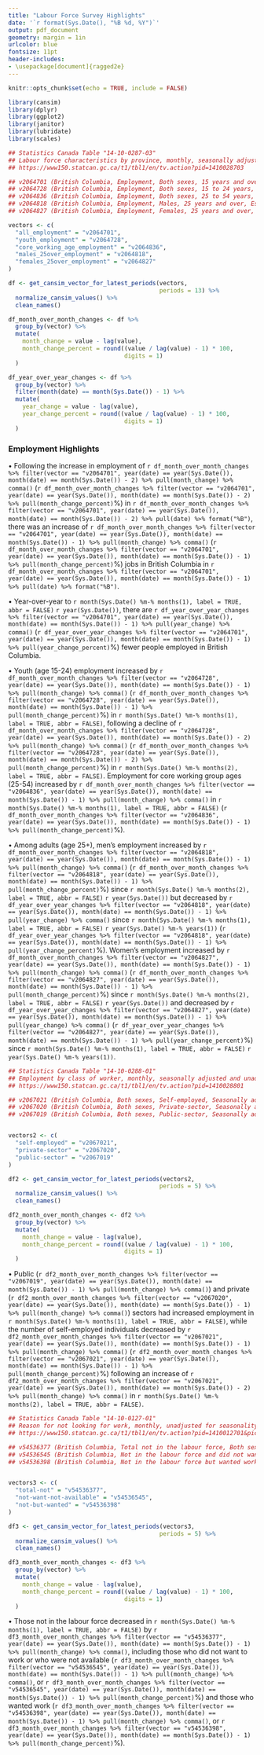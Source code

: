 ```yaml
---
title: "Labour Force Survey Highlights"
date: '`r format(Sys.Date(), "%B %d, %Y")`'
output: pdf_document
geometry: margin = 1in
urlcolor: blue
fontsize: 11pt
header-includes:
- \usepackage[document]{ragged2e}
---
```



```r
knitr::opts_chunk$set(echo = TRUE, include = FALSE)

library(cansim)
library(dplyr)
library(ggplot2)
library(janitor)
library(lubridate)
library(scales)

## Statistics Canada Table "14-10-0287-03"
## Labour force characteristics by province, monthly, seasonally adjusted
## https://www150.statcan.gc.ca/t1/tbl1/en/tv.action?pid=1410028703

## v2064701 (British Columbia, Employment, Both sexes, 15 years and over, Estimate, Seasonally adjusted)
## v2064728 (British Columbia, Employment, Both sexes, 15 to 24 years, Estimate, Seasonally adjusted)
## v2064836 (British Columbia, Employment, Both sexes, 25 to 54 years, Estimate, Seasonally adjusted)
## v2064818 (British Columbia, Employment, Males, 25 years and over, Estimate, Seasonally adjusted)
## v2064827 (British Columbia, Employment, Females, 25 years and over, Estimate, Seasonally adjusted)

vectors <- c(
  "all_employment" = "v2064701",
  "youth_employment" = "v2064728",
  "core_working_age_employment" = "v2064836",
  "males_25over_employment" = "v2064818",
  "females_25over_employment" = "v2064827"
)

df <- get_cansim_vector_for_latest_periods(vectors,
                                           periods = 13) %>%
  normalize_cansim_values() %>%
  clean_names()

df_month_over_month_changes <- df %>%
  group_by(vector) %>%
  mutate(
    month_change = value - lag(value),
    month_change_percent = round((value / lag(value) - 1) * 100,
                                 digits = 1)
  )

df_year_over_year_changes <- df %>%
  group_by(vector) %>%
  filter(month(date) == month(Sys.Date()) - 1) %>%
  mutate(
    year_change = value - lag(value),
    year_change_percent = round((value / lag(value) - 1) * 100,
                                 digits = 1)
  )
```

### Employment Highlights

• Following the increase in employment of `r df_month_over_month_changes %>% filter(vector == "v2064701", year(date) == year(Sys.Date()), month(date) == month(Sys.Date()) - 2) %>% pull(month_change) %>% comma()` (`r df_month_over_month_changes %>% filter(vector == "v2064701", year(date) == year(Sys.Date()), month(date) == month(Sys.Date()) - 2) %>% pull(month_change_percent)`%) in `r df_month_over_month_changes %>% filter(vector == "v2064701", year(date) == year(Sys.Date()), month(date) == month(Sys.Date()) - 2) %>% pull(date) %>% format("%B")`, there was an increase of `r df_month_over_month_changes %>% filter(vector == "v2064701", year(date) == year(Sys.Date()), month(date) == month(Sys.Date()) - 1) %>% pull(month_change) %>% comma()` (`r df_month_over_month_changes %>% filter(vector == "v2064701", year(date) == year(Sys.Date()), month(date) == month(Sys.Date()) - 1) %>% pull(month_change_percent)`%) jobs in British Columbia in `r df_month_over_month_changes %>% filter(vector == "v2064701", year(date) == year(Sys.Date()), month(date) == month(Sys.Date()) - 1) %>% pull(date) %>% format("%B")`.

• Year-over-year to `r month(Sys.Date() %m-% months(1), label = TRUE, abbr = FALSE)` `r year(Sys.Date())`, there are `r df_year_over_year_changes %>% filter(vector == "v2064701", year(date) == year(Sys.Date()), month(date) == month(Sys.Date()) - 1) %>% pull(year_change) %>% comma()` (`r df_year_over_year_changes %>% filter(vector == "v2064701", year(date) == year(Sys.Date()), month(date) == month(Sys.Date()) - 1) %>% pull(year_change_percent)`%) fewer people employed in British Columbia.

• Youth (age 15-24) employment increased by `r df_month_over_month_changes %>% filter(vector == "v2064728", year(date) == year(Sys.Date()), month(date) == month(Sys.Date()) - 1) %>% pull(month_change) %>% comma()` (`r df_month_over_month_changes %>% filter(vector == "v2064728", year(date) == year(Sys.Date()), month(date) == month(Sys.Date()) - 1) %>% pull(month_change_percent)`%) in `r month(Sys.Date() %m-% months(1), label = TRUE, abbr = FALSE)`, following a decline of `r df_month_over_month_changes %>% filter(vector == "v2064728", year(date) == year(Sys.Date()), month(date) == month(Sys.Date()) - 2) %>% pull(month_change) %>% comma()` (`r df_month_over_month_changes %>% filter(vector == "v2064728", year(date) == year(Sys.Date()), month(date) == month(Sys.Date()) - 2) %>% pull(month_change_percent)`%) in `r month(Sys.Date() %m-% months(2), label = TRUE, abbr = FALSE)`. Employment for core working group ages (25-54) increased by `r df_month_over_month_changes %>% filter(vector == "v2064836", year(date) == year(Sys.Date()), month(date) == month(Sys.Date()) - 1) %>% pull(month_change) %>% comma()` in `r month(Sys.Date() %m-% months(1), label = TRUE, abbr = FALSE)` (`r df_month_over_month_changes %>% filter(vector == "v2064836", year(date) == year(Sys.Date()), month(date) == month(Sys.Date()) - 1) %>% pull(month_change_percent)`%).

• Among adults (age 25+), men’s employment increased by `r df_month_over_month_changes %>% filter(vector == "v2064818", year(date) == year(Sys.Date()), month(date) == month(Sys.Date()) - 1) %>% pull(month_change) %>% comma()` (`r df_month_over_month_changes %>% filter(vector == "v2064818", year(date) == year(Sys.Date()), month(date) == month(Sys.Date()) - 1) %>% pull(month_change_percent)`%) since `r month(Sys.Date() %m-% months(2), label = TRUE, abbr = FALSE)` `r year(Sys.Date())` but decreased by `r df_year_over_year_changes %>% filter(vector == "v2064818", year(date) == year(Sys.Date()), month(date) == month(Sys.Date()) - 1) %>% pull(year_change) %>% comma()` since `r month(Sys.Date() %m-% months(1), label = TRUE, abbr = FALSE)` `r year(Sys.Date() %m-% years(1))` (`r df_year_over_year_changes %>% filter(vector == "v2064818", year(date) == year(Sys.Date()), month(date) == month(Sys.Date()) - 1) %>% pull(year_change_percent)`%). Women’s employment increased by `r df_month_over_month_changes %>% filter(vector == "v2064827", year(date) == year(Sys.Date()), month(date) == month(Sys.Date()) - 1) %>% pull(month_change) %>% comma()` (`r df_month_over_month_changes %>% filter(vector == "v2064827", year(date) == year(Sys.Date()), month(date) == month(Sys.Date()) - 1) %>% pull(month_change_percent)`%) since `r month(Sys.Date() %m-% months(2), label = TRUE, abbr = FALSE)` `r year(Sys.Date())` and decreased by `r df_year_over_year_changes %>% filter(vector == "v2064827", year(date) == year(Sys.Date()), month(date) == month(Sys.Date()) - 1) %>% pull(year_change) %>% comma()` (`r df_year_over_year_changes %>% filter(vector == "v2064827", year(date) == year(Sys.Date()), month(date) == month(Sys.Date()) - 1) %>% pull(year_change_percent)`%) since `r month(Sys.Date() %m-% months(1), label = TRUE, abbr = FALSE)` `r year(Sys.Date() %m-% years(1))`.


```r
## Statistics Canada Table "14-10-0288-01"
## Employment by class of worker, monthly, seasonally adjusted and unadjusted, last 5 months
## https://www150.statcan.gc.ca/t1/tbl1/en/tv.action?pid=1410028801

## v2067021 (British Columbia, Both sexes, Self-employed, Seasonally adjusted, Estimate)
## v2067020 (British Columbia, Both sexes, Private-sector, Seasonally adjusted, Estimate)
## v2067019 (British Columbia, Both sexes, Public-sector, Seasonally adjusted, Estimate)


vectors2 <- c(
  "self-employed" = "v2067021",
  "private-sector" = "v2067020",
  "public-sector" = "v2067019"
)

df2 <- get_cansim_vector_for_latest_periods(vectors2,
                                           periods = 5) %>%
  normalize_cansim_values() %>%
  clean_names()

df2_month_over_month_changes <- df2 %>%
  group_by(vector) %>%
  mutate(
    month_change = value - lag(value),
    month_change_percent = round((value / lag(value) - 1) * 100,
                                 digits = 1)
  )
```

• Public (`r df2_month_over_month_changes %>% filter(vector == "v2067019", year(date) == year(Sys.Date()), month(date) == month(Sys.Date()) - 1) %>% pull(month_change) %>% comma()`) and private (`r df2_month_over_month_changes %>% filter(vector == "v2067020", year(date) == year(Sys.Date()), month(date) == month(Sys.Date()) - 1) %>% pull(month_change) %>% comma()`) sectors had increased employment in `r month(Sys.Date() %m-% months(1), label = TRUE, abbr = FALSE)`, while the number of self-employed individuals decreased by `r df2_month_over_month_changes %>% filter(vector == "v2067021", year(date) == year(Sys.Date()), month(date) == month(Sys.Date()) - 1) %>% pull(month_change) %>% comma()` (`r df2_month_over_month_changes %>% filter(vector == "v2067021", year(date) == year(Sys.Date()), month(date) == month(Sys.Date()) - 1) %>% pull(month_change_percent)`%) following an increase of `r df2_month_over_month_changes %>% filter(vector == "v2067021", year(date) == year(Sys.Date()), month(date) == month(Sys.Date()) - 2) %>% pull(month_change) %>% comma()` in `r month(Sys.Date() %m-% months(2), label = TRUE, abbr = FALSE)`.

```r
## Statistics Canada Table "14-10-0127-01"
## Reason for not looking for work, monthly, unadjusted for seasonality
## https://www150.statcan.gc.ca/t1/tbl1/en/tv.action?pid=1410012701&pickMembers%5B0%5D=1.11&pickMembers%5B1%5D=3.1&pickMembers%5B2%5D=4.1

## v54536377 (British Columbia, Total not in the labour force, Both sexes, 15 years and over)	
## v54536545 (British Columbia, Not in the labour force and did not want work or not available, Both sexes, 15 years and over)
## v54536398 (British Columbia, Not in the labour force but wanted work, Both sexes, 15 years and over)	


vectors3 <- c(
  "total-not" = "v54536377",
  "not-want-not-available" = "v54536545",
  "not-but-wanted" = "v54536398"
)

df3 <- get_cansim_vector_for_latest_periods(vectors3,
                                           periods = 5) %>%
  normalize_cansim_values() %>%
  clean_names()

df3_month_over_month_changes <- df3 %>%
  group_by(vector) %>%
  mutate(
    month_change = value - lag(value),
    month_change_percent = round((value / lag(value) - 1) * 100,
                                 digits = 1)
  )
```

• Those not in the labour force decreased in `r month(Sys.Date() %m-% months(1), label = TRUE, abbr = FALSE)` by `r df3_month_over_month_changes %>% filter(vector == "v54536377", year(date) == year(Sys.Date()), month(date) == month(Sys.Date()) - 1) %>% pull(month_change) %>% comma()`, including those who did not want to work or who were not available (`r df3_month_over_month_changes %>% filter(vector == "v54536545", year(date) == year(Sys.Date()), month(date) == month(Sys.Date()) - 1) %>% pull(month_change) %>% comma()`, or `r df3_month_over_month_changes %>% filter(vector == "v54536545", year(date) == year(Sys.Date()), month(date) == month(Sys.Date()) - 1) %>% pull(month_change_percent)`%) and those who wanted work (`r df3_month_over_month_changes %>% filter(vector == "v54536398", year(date) == year(Sys.Date()), month(date) == month(Sys.Date()) - 1) %>% pull(month_change) %>% comma()`, or `r df3_month_over_month_changes %>% filter(vector == "v54536398", year(date) == year(Sys.Date()), month(date) == month(Sys.Date()) - 1) %>% pull(month_change_percent)`%).





